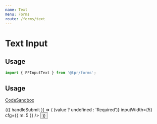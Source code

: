 ```yaml
---
name: Text
menu: Forms
route: /forms/text
---
```



# Text Input

## Usage

```js
import { FFInputText } from '@tpr/forms';
```

## Usage

[CodeSandbox](https://codesandbox.io)

<Playground>
	<Form onSubmit={console.log}>
		{({ handleSubmit }) => (
			<form onSubmit={handleSubmit}>
				<FFInputText
					name="event_name"
					label="Event name"
					hint="Must be between 6 and 8 digits long"
					error="Enter an event name"
					validate={(value) => (value ? undefined : 'Required')}
					inputWidth={5}
					cfg={{ m: 5 }}
				/>
				<button type="submit" style={{ display: 'none' }} children="Submit" />
			</form>
		)}
	</Form>
</Playground>

